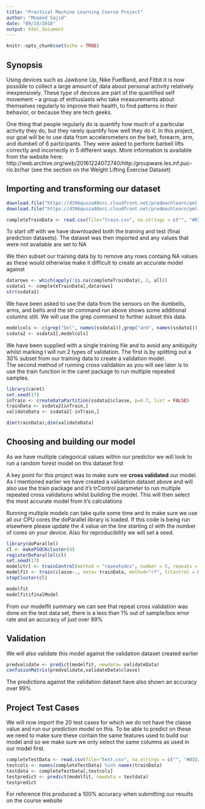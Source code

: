 ```yaml
---
title: "Practical Machine Learning Course Project"
author: "Moaeed Sajid"
date: "09/10/2018"
output: html_document
---
```


```r
knitr::opts_chunk$set(echo = TRUE)
```
## Synopsis

Using devices such as Jawbone Up, Nike FuelBand, and Fitbit it is now possible to collect a large amount of data about personal activity relatively inexpensively. These type of devices are part of the quantified self movement – a group of enthusiasts who take measurements about themselves regularly to improve their health, to find patterns in their behavior, or because they are tech geeks.

One thing that people regularly do is quantify how much of a particular activity they do, but they rarely quantify how well they do it. In this project, our goal will be to use data from accelerometers on the belt, forearm, arm, and dumbell of 6 participants. They were asked to perform barbell lifts correctly and incorrectly in 5 different ways. More information is available from the website here: http://web.archive.org/web/20161224072740/http:/groupware.les.inf.puc-rio.br/har (see the section on the Weight Lifting Exercise Dataset)

## Importing and transforming our dataset

```r
download.file("https://d396qusza40orc.cloudfront.net/predmachlearn/pml-training.csv", "train.csv")
download.file("https://d396qusza40orc.cloudfront.net/predmachlearn/pml-testing.csv", "test.csv")

completeTrainData <- read.csv(file="train.csv", na.strings = c("", "#DIV/0!", "NA"))

```

To start off with we have downloaded both the training and test (final prediction datasets).  The dataset was then imported and any values that were not available are set to NA  

We then subset our training data by to remove any rows containg NA values as these would otherwise make it difficult to create an accurate model against

```r
datarows <- which(apply(!is.na(completeTrainData), 2, all))
ssdata1 <- completeTrainData[,datarows]
str(ssdata1)
```

We have been asked to use the data from the sensors on the dumbells, arms, and belts and the str command run above shows some additional columns still.  We will use the grep command to further subset this data.


```r
modelcols <- c(grep("bel", names(ssdata1)),grep("arm", names(ssdata1)),grep("classe", names(ssdata1)))
ssdata2 <- ssdata1[,modelcols]
```

We have been supplied with a single training file and to avoid any ambiguity whilst marking I will run 2 types of validation.  The first is by splitting out a 30% subset from our training data to create a validation model.   
The second method of running cross validation as you will see later is to use the train function in the caret package to run multiple repeated samples.


```r
library(caret)
set.seed(17)
inTrain <- createDataPartition(ssdata2$classe, p=0.7, list = FALSE)
trainData <- ssdata2[inTrain,]
validateData <- ssdata2[-inTrain,]

dim(trainData);dim(validateData)
```

## Choosing and building our model

As we have mulitple categorical values within our predictor we will look to run a random forest model on this dataset first

A key point for this project was to make sure we **cross validated** our model.  As I mentioned earlier we have created a validation dataset above and will also use the train package and it's trControl parameter to run multiple repeated cross validations whilst building the model.  This will then select the most accurate model from it's calculations  

Running multiple models can take quite some time and to make sure we use all our CPU cores the doParallel library is loaded.  If this code is being run elsewhere please update the 4 value on the line starting cl with the number of cores on your device.  Also for reproducibility we will set a seed.  



```r
library(doParallel)
cl <- makePSOCKcluster(4)
registerDoParallel(cl)
set.seed(17)
modelctrl <- trainControl(method = "repeatedcv", number = 5, repeats = 3)
modelfit <- train(classe~., data= trainData, method="rf", trControl = modelctrl)
stopCluster(cl)

modelfit
modelfit$finalModel
```

From our modelfit summary we can see that repeat cross validation was done on the test data set, there is a less than 1% out of sample/box error rate and an accuracy of just over 99%

## Validation  

We will also validate this model against the validation dataset created earlier

```r
predvalidate <- predict(modelfit, newdata= validateData)
confusionMatrix(predvalidate,validateData$classe)
```

The predictions against the validation dataset have also shown an accuracy over 99%

## Project Test Cases  

We will now import the 20 test cases for which we do not have the classe value and run our prediction model on this.  To be able to predict on these we need to make sure these contain the same features used to build our model and so we make sure we only select the same columns as used in our model first. </p>

```r
completeTestData <- read.csv(file="test.csv", na.strings = c("", "#DIV/0!", "NA"))
testcols <- names(completeTestData) %in% names(trainData)
testdata <- completeTestData[,testcols]
testpredict <- predict(modelfit, newdata = testdata)
testpredict
```


For reference this produced a 100% accuracy when submitting our results on the course website

